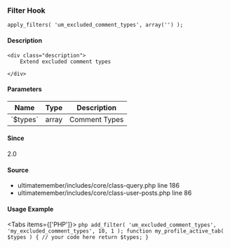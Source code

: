 
<UMBreadCrumb type="filter"/>

### Filter Hook    
    
```
apply_filters( 'um_excluded_comment_types', array('') );
```

#### Description
    <div class="description">
        Extend excluded comment types
 
    </div>

#### Parameters
            
<table className="table-auto mt-2 border dark:border-gray-500 p-5 text-sm text-left">
<thead>
<tr>
<th  className="px-3">Name</th>
<th  className="px-3">Type</th>
<th  className="px-3">Description</th>
</tr>
</thead>
<tbody>
               <tr >
               <td className="px-3 py-2">`$types`</td>
               <td className="px-3 py-2">array</td>
               <td className="px-3 py-2 text-sm">Comment Types</td>
               </tr>
</tbody>
</table>

#### Since
<div class="description">
2.0
</div>

#### Source
  - <Link href="https://github.com/ultimatemember/ultimatemember/tree/2.5.0/includes/core/class-query.php#L186">ultimatemember/includes/core/class-query.php</Link> <Link href="https://github.com/ultimatemember/ultimatemember/tree/2.5.0/includes/core/class-query.php#L186">line 186</Link>
  - <Link href="https://github.com/ultimatemember/ultimatemember/tree/2.5.0/includes/core/class-user-posts.php#L86">ultimatemember/includes/core/class-user-posts.php</Link> <Link href="https://github.com/ultimatemember/ultimatemember/tree/2.5.0/includes/core/class-user-posts.php#L86">line 86</Link>



#### Usage Example

<Tabs items={['PHP']}>
    <Tab>
    ```php
    add_filter( 'um_excluded_comment_types', 'my_excluded_comment_types', 10, 1 );
 function my_profile_active_tab( $types ) {
     // your code here
     return $types;
 }
    ```
    </Tab>
</Tabs>